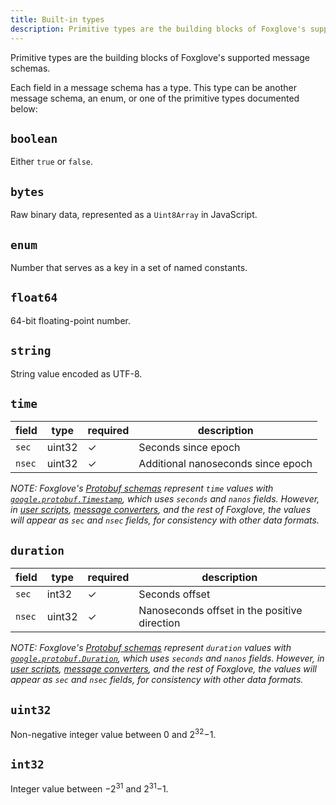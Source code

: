 ```yaml
---
title: Built-in types
description: Primitive types are the building blocks of Foxglove's supported message schemas.
---
```


Primitive types are the building blocks of Foxglove's supported message schemas.

Each field in a message schema has a type. This type can be another message schema, an enum, or one of the primitive types documented below:

## `boolean`

Either `true` or `false`.

## `bytes`

Raw binary data, represented as a `Uint8Array` in JavaScript.

## `enum`

Number that serves as a key in a set of named constants.

## `float64`

64-bit floating-point number.

## `string`

String value encoded as UTF-8.

## `time`

| field  | type   | required | description                        |
| ------ | ------ | -------- | ---------------------------------- |
| `sec`  | uint32 | ✓        | Seconds since epoch                |
| `nsec` | uint32 | ✓        | Additional nanoseconds since epoch |

_NOTE: Foxglove's [Protobuf schemas](/docs/studio/messages/introduction#protobuf-and-json-schema) represent `time` values with [`google.protobuf.Timestamp`](https://protobuf.dev/reference/protobuf/google.protobuf/#timestamp), which uses `seconds` and `nanos` fields. However, in [user scripts](/docs/studio/panels/user-scripts), [message converters](/docs/studio/extensions/getting-started#message-converters), and the rest of Foxglove, the values will appear as `sec` and `nsec` fields, for consistency with other data formats._

## `duration`

| field  | type   | required | description                                  |
| ------ | ------ | -------- | -------------------------------------------- |
| `sec`  | int32  | ✓        | Seconds offset                               |
| `nsec` | uint32 | ✓        | Nanoseconds offset in the positive direction |

_NOTE: Foxglove's [Protobuf schemas](/docs/studio/messages/introduction#protobuf-and-json-schema) represent `duration` values with [`google.protobuf.Duration`](https://protobuf.dev/reference/protobuf/google.protobuf/#duration), which uses `seconds` and `nanos` fields. However, in [user scripts](/docs/studio/panels/user-scripts), [message converters](/docs/studio/extensions/getting-started#message-converters), and the rest of Foxglove, the values will appear as `sec` and `nsec` fields, for consistency with other data formats._

## `uint32`

Non-negative integer value between 0 and 2<sup>32</sup>&minus;1.

## `int32`

Integer value between &minus;2<sup>31</sup> and 2<sup>31</sup>&minus;1.
